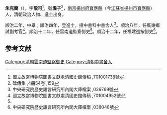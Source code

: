 '''朱克簡'''（{{bd|1616年||1693年|catIdx=}}），字'''敬可'''<ref>國立故宮博物院圖書文獻處清國史館傳稿 ,701001738號</ref>，號'''澹子'''<ref name="#1">碑傳集 ,4冊54卷 ,159</ref>，[[南京|南京]][[揚州府|揚州府]][[寶應縣|寶應縣]]（今[[江蘇省|江蘇省]][[揚州市|揚州市]][[寶應縣|寶應縣]]）人，清朝政治人物、進士出身。

顺治二年，中舉；順治四年，登進士，授中書科中書舍人<ref>中央研究院歷史語言研究所內閣大庫檔案 ,036769號</ref>。順治八年，任廣東鄉試副考官<ref>國立故宮博物院圖書文獻處清國史館傳稿 ,701004952號</ref>。順治十二年，任雲南道監察御史<ref name="#1"/>。順治十二年，任福建巡按御史<ref>中央研究院歷史語言研究所內閣大庫檔案 ,038048號</ref>。

==参考文献==
{{reflist}}
{{清朝人物小作品}}
{{順治四年丁亥科殿試金榜}}

[[Category:清朝雲南道監察御史|Category:清朝雲南道監察御史]]
[[Category:清朝中書舍人|Category:清朝中書舍人]]